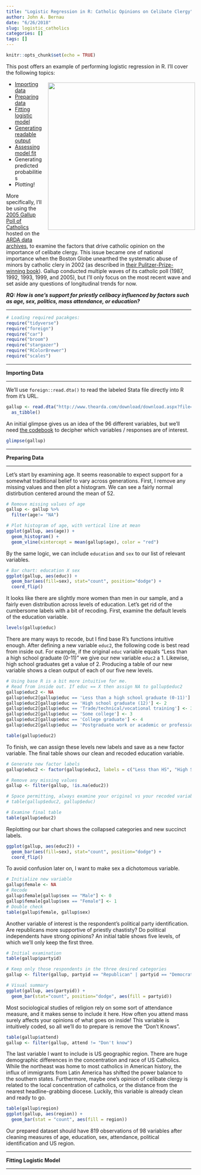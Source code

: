 ```yaml
---
title: "Logistic Regression in R: Catholic Opinions on Celibate Clergy"
author: John A. Bernau
date: "6/26/2018"
slug: logistic_catholics
categories: []
tags: []
---
```


```r
knitr::opts_chunk$set(echo = TRUE)
```



This post offers an example of performing logistic regression in R. I'll cover the following topics:

<div style= "float:right;position: relative; top: -10px; left: 10px;">
<img src="http://prodimage.images-bn.com/pimages/9780316055697_p0_v5_s1200x630.jpg" height="400" />
</div>
- [Importing data](#import)
- [Preparing data](#prep)
- [Fitting logistic model](#model)
- [Generating readable output](#output)
- [Assessing model fit](#fit)
- Generating predicted probabilities
- Plotting!

More specifically, I'll be using the [2005 Gallup Poll of Catholics](http://www.thearda.com/Archive/Files/Descriptions/GALLUP05.asp) hosted on the [ARDA data archives](http://www.thearda.com/Archive/Files/Downloads/GALLUP05_DL2.asp), to examine the factors that drive catholic opinion on the importance of celibate clergy. This issue became one of national importance when the Boston Globe unearthed the systematic abuse of minors by catholic clery in 2002 (as described in [their Pulitzer-Prize-winning book](https://www.amazon.com/Betrayal-Catholic-findings-investigation-Spotlight/dp/0316271535)). Gallup conducted multiple waves of its catholic poll (1987, 1992, 1993, 1999, and 2005), but I'll only focus on the most recent wave and set aside any questions of longitudinal trends for now. 

***RQ: How is one's support for priestly celibacy influenced by factors such as age, sex, politics, mass attendance, or education?***

___


```r
# Loading required pacakges:
require("tidyverse")
require("foreign")
require("car")
require("broom")
require("stargazer")
require("RColorBrewer")
require("scales")
```

___ 

<a name="import"></a>
**Importing Data**  

___


We'll use `foreign::read.dta()` to read the labeled Stata file directly into R from it's URL. 

```r
gallup <- read.dta("http://www.thearda.com/download/download.aspx?file=Gallup%20Poll%20of%20Catholics,%202005.DTA") %>% 
  as_tibble()
```

An initial glimpse gives us an idea of the 96 different variables, but we'll need [the codebook](http://www.thearda.com/Archive/Files/Downloads/GALLUP05_DL2.asp) to decipher which variables / responses are of interest. 
```r
glimpse(gallup)
```

___

<a name="prep"></a>
**Preparing Data**  

___

Let's start by examining age. It seems reasonable to expect support for a somewhat traditional belief to vary across generations. First, I remove any missing values and then plot a histogram. We can see a fairly normal distirbution centered around the mean of 52.

```r
# Remove missing values of age
gallup <- gallup %>% 
  filter(age!= "NA")

# Plot histogram of age, with vertical line at mean
ggplot(gallup, aes(age)) + 
  geom_histogram() +
  geom_vline(xintercept = mean(gallup$age), color = "red")
```


By the same logic, we can include `education` and `sex` to our list of relevant variables.

```r
# Bar chart: education X sex
ggplot(gallup, aes(educ)) + 
  geom_bar(aes(fill=sex), stat="count", position="dodge") + 
  coord_flip()
```

It looks like there are slightly more women than men in our sample, and a fairly even distribution across levels of education. Let's get rid of the cumbersome labels with a bit of recoding. First, examine the default levels of the education variable.

```r
levels(gallup$educ)
```

There are many ways to recode, but I find base R's functions intuitive enough. After defining a new variable `educ2`, the following code is best read from inside out. For example, if the original `educ` variable equals "Less than a high school graduate (0-11)" we give our new variable `educ2` a 1. Likewise, high school graduates get a value of 2. Producing a table of our new variable shows a clean output of each of our five new levels. 
```r
# Using base R is a bit more intuitive for me.
# Read from inside out. If educ == X then assign NA to gallup$educ2
gallup$educ2 <- NA
gallup$educ2[gallup$educ == 'Less than a high school graduate (0-11)'] <- 1
gallup$educ2[gallup$educ == 'High school graduate (12)'] <- 2
gallup$educ2[gallup$educ == 'Trade/technical/vocational training'] <- 3
gallup$educ2[gallup$educ == 'Some college'] <- 3
gallup$educ2[gallup$educ == 'College graduate'] <- 4
gallup$educ2[gallup$educ == 'Postgraduate work or academic or professional degree'] <- 5

table(gallup$educ2)

```

To finish, we can assign these levels new labels and save as a new factor variable. The final table shows our clean and recoded education variable. 
```r
# Generate new factor labels
gallup$educ2 <- factor(gallup$educ2, labels = c("Less than HS", "High School", "Trade / Some col", "College", "Professional"))

# Remove any missing values
gallup <- filter(gallup, !is.na(educ2))

# Space permitting, always examine your original vs your recoded variable:
# table(gallup$educ2, gallup$educ)

# Examine final table
table(gallup$educ2)


```

Replotting our bar chart shows the collapsed categories and new succinct labels.
```r
ggplot(gallup, aes(educ2)) + 
  geom_bar(aes(fill=sex), stat="count", position="dodge") + 
  coord_flip()
```

To avoid confusion later on, I want to make sex a dichotomous variable. 
```r
# Initialize new variable
gallup$female <- NA
# Recode
gallup$female[gallup$sex == "Male"] <- 0
gallup$female[gallup$sex == "Female"] <- 1
# Double check
table(gallup$female, gallup$sex)
```

Another variable of interest is the respondent's political party identification. Are republicans more supportive of priestly chastisty? Do political independents have strong opinions? An initial table shows five levels, of which we'll only keep the first three. 

```r
# Initial examination
table(gallup$partyid)

# Keep only those respondents in the three desired categories
gallup <- filter(gallup, partyid == "Republican" | partyid == "Democrat" | partyid == "Independent")

# Visual summary
ggplot(gallup, aes(partyid)) + 
  geom_bar(stat="count", position="dodge", aes(fill = partyid))
```

Most sociological studies of religion rely on some sort of attendance measure, and it makes sense to include it here. How often you attend mass surely affects your opinions of what goes on inside! This variable is intuitively coded, so all we'll do to prepare is remove the "Don't Knows".

```r
table(gallup$attend)
gallup <- filter(gallup, attend != "Don't know")
```

The last variable I want to include is US geographic region. There are huge demographic differences in the concentration and race of US Catholics. While the northeast was home to most catholics in American history, the influx of immigrants from Latin America has shifted the power balance to the southern states. Furthermore, maybe one's opinion of celibate clergy is related to the local concentration of catholics, or the distance from the nearest headline-grabbing diocese. Luckily, this variable is already clean and ready to go. 
```r
table(gallup$region)
ggplot(gallup, aes(region)) +
  geom_bar(stat = "count", aes(fill = region))
```

Our prepared dataset should have 819 observations of 98 variables after cleaning measures of age, education, sex, attendance, political identification and US region. 

___

<a name="model"></a>
**Fitting Logistic Model**  

___


